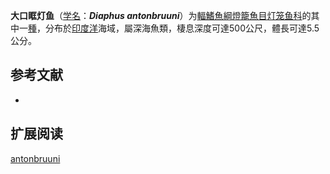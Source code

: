 {{Speciesbox
| name = 大口眶灯鱼
| status = NE
| status_system = IUCN3.1
| image = 
| genus = Diaphus
| species = antonbruuni
| authority = [[Nafpaktitis|Nafpaktitis]], 1978
| synonyms = 
}}

'''大口眶灯鱼'''（[[学名|学名]]：'''''Diaphus antonbruuni'''''）为[[輻鰭魚綱|輻鰭魚綱]][[燈籠魚目|燈籠魚目]][[灯笼鱼科|灯笼鱼科]]的其中一[[種|種]]，分布於[[印度洋|印度洋]]海域，屬深海魚類，棲息深度可達500公尺，體長可達5.5公分。

== 参考文献 ==
{{refbegin}}
*{{FishBase_species|genus=Diaphus|species=antonbruuni|year=2012|month=1}}
{{refend}}

==扩展阅读==
{{refbegin}}
{{Wikispecies-inline|Diaphus antonbruuni|大口眶灯鱼}}
{{refend}}
{{Taxonbar|from=Q2433512}}

[[Category:眶灯鱼属|antonbruuni]]


{{灯笼鱼目小作品}}